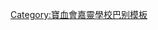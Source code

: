 {{Userbox
  |id=KAL
  |id-c=#fff
  |info=這個用戶是'''[[寶血會嘉靈學校]]'''的校友、學生或教職員。
  |info-c=#f8da00
  |info-s=10
  |border-c=#f1521a
}}<includeonly>[[Category:寶血會嘉靈學校維基人|{{PAGENAME}}]]</includeonly>
<noinclude>
<p style="clear: both; padding-top: 2em">
[[Category:寶血會嘉靈學校巴别模板]]
</noinclude>